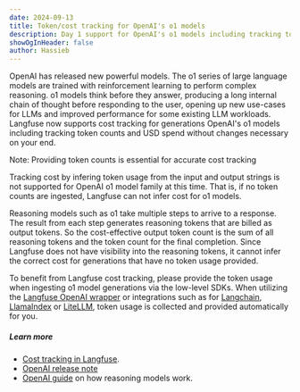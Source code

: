 ```yaml
---
date: 2024-09-13
title: Token/cost tracking for OpenAI's o1 models
description: Day 1 support for OpenAI's o1 models including tracking token counts and USD spend.
showOgInHeader: false
author: Hassieb
---
```





<ChangelogHeader />

OpenAI has released new powerful models. The o1 series of large language models are trained with reinforcement learning to perform complex reasoning. o1 models think before they answer, producing a long internal chain of thought before responding to the user, opening up new use-cases for LLMs and improved performance for some existing LLM workloads. Langfuse now supports cost tracking for generations OpenAI's o1 models including tracking token counts and USD spend without changes necessary on your end.


<Callout type="info">
  Note: Providing token counts is essential for accurate cost tracking
</Callout>


Tracking cost by infering token usage from the input and output strings is not supported for OpenAI o1 model family at this time. That is, if no token counts are ingested, Langfuse can not infer cost for o1 models.

Reasoning models such as o1 take multiple steps to arrive to a response. The result from each step generates reasoning tokens that are billed as output tokens. So the cost-effective output token count is the sum of all reasoning tokens and the token count for the final completion. Since Langfuse does not have visibility into the reasoning tokens, it cannot infer the correct cost for generations that have no token usage provided.

To benefit from Langfuse cost tracking, please provide the token usage when ingesting o1 model generations via the low-level SDKs. When utilizing the [Langfuse OpenAI wrapper](/docs/integrations/openai/python/get-started) or integrations such as for [Langchain](/docs/integrations/langchain/tracing), [LlamaIndex](/docs/integrations/llama-index/get-started) or [LiteLLM](/docs/integrations/litellm/tracing), token usage is collected and provided automatically for you.

##### Learn more

- [Cost tracking in Langfuse](/docs/model-usage-and-cost).
- [OpenAI release note](https://openai.com/o1/)
- [OpenAI guide](https://platform.openai.com/docs/guides/reasoning) on how reasoning models work.
